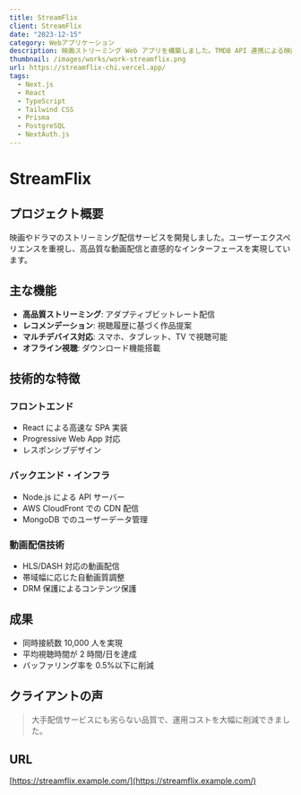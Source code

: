 ```yaml
---
title: StreamFlix
client: StreamFlix
date: "2023-12-15"
category: Webアプリケーション
description: 映画ストリーミング Web アプリを構築しました。TMDB API 連携による映画データ取得、Google OAuth 認証、お気に入り管理などを実装し、Next.js + Prisma で高速かつ型安全な UX を実現。
thumbnail: /images/works/work-streamflix.png
url: https://streamflix-chi.vercel.app/
tags:
  - Next.js
  - React
  - TypeScript
  - Tailwind CSS
  - Prisma
  - PostgreSQL
  - NextAuth.js
---
```


# StreamFlix

## プロジェクト概要

映画やドラマのストリーミング配信サービスを開発しました。ユーザーエクスペリエンスを重視し、高品質な動画配信と直感的なインターフェースを実現しています。

## 主な機能

- **高品質ストリーミング**: アダプティブビットレート配信
- **レコメンデーション**: 視聴履歴に基づく作品提案
- **マルチデバイス対応**: スマホ、タブレット、TV で視聴可能
- **オフライン視聴**: ダウンロード機能搭載

## 技術的な特徴

### フロントエンド

- React による高速な SPA 実装
- Progressive Web App 対応
- レスポンシブデザイン

### バックエンド・インフラ

- Node.js による API サーバー
- AWS CloudFront での CDN 配信
- MongoDB でのユーザーデータ管理

### 動画配信技術

- HLS/DASH 対応の動画配信
- 帯域幅に応じた自動画質調整
- DRM 保護によるコンテンツ保護

## 成果

- 同時接続数 10,000 人を実現
- 平均視聴時間が 2 時間/日を達成
- バッファリング率を 0.5%以下に削減

## クライアントの声

> 大手配信サービスにも劣らない品質で、運用コストを大幅に削減できました。

## URL

[https://streamflix.example.com/](https://streamflix.example.com/)

